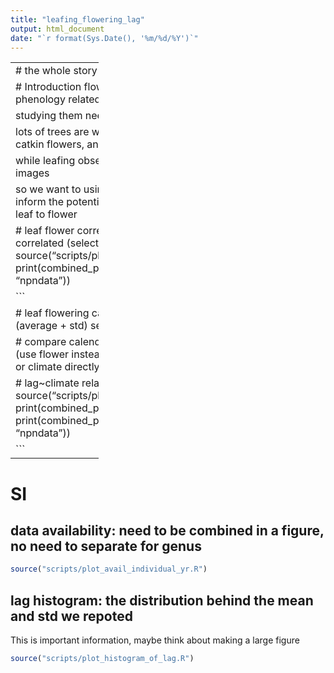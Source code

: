 ```yaml
---
title: "leafing_flowering_lag"
output: html_document
date: "`r format(Sys.Date(), '%m/%d/%Y')`"
---
```


-------------------
# the whole story
get data
```r
source("scripts/function_npn_select_model_data.R")
npndata <- get_modelled_data()
```

# Introduction
flower time and amount is important phenology related to seed production and pollen.

studying them need data

lots of trees are wind pollinated trees which has catkin flowers, and is hard to observe

while leafing observation is easier by satillite images

so we want to using leaf to infer flower, at least inform the potential species that can be infer from leaf to flower

# leaf flower correlation
whether leaf and flower is correlated (select highly related species)
```r
source("scripts/plot_cc_stat_1speciespergenus.R")
print(combined_plot)
rm(list = setdiff(ls(), "npndata"))

```

# leaf flowering calendar day lag and gdd lag (average + std)
select species with small std
```r
source("scripts/table_lag_statistics.R")
source("scripts/plot_lag_statistics.R")
print(combinefigure)
rm(list = setdiff(ls(), "npndata"))
```


# compare calendar day and gdd which is better (use flower instead of lag to compare?) | using leaf or climate directly
use lag
```r
source("scripts/table_lag_statistics.R")
source("scripts/plot_lag_statistics_compare.R")
print(gdd_doy)
print(leaf_climate)
rm(list = setdiff(ls(), "npndata"))
```

# lag~climate relationship
```r
source("scripts/plot_lag_climate.R")
print(combined_plot_day)
print(combined_plot_gdd)
rm(list = setdiff(ls(), "npndata"))

```

---------
# SI

## data availability: need to be combined in a figure, no need to separate for genus
```r
source("scripts/plot_avail_individual_yr.R")

```

## lag histogram: the distribution behind the mean and std we repoted
This is important information, maybe think about making a large figure
```r
source("scripts/plot_histogram_of_lag.R")

```




